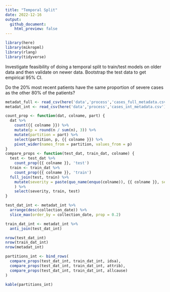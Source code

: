 ```yaml
---
title: "Temporal Split"
date: 2022-12-16
output: 
  github_document:
    html_preview: false
---
```


```r
library(here)
library(mikropml)
library(rlang)
library(tidyverse)
```

Investigate feasibility of doing a temporal split to train/test models on older data
and then validate on newer data. 
Bootstrap the test data to get empirical 95% CI.

Do the 20% most recent patients have the same proportion of severe cases as the 
other 80% of the patients?

```r
metadat_full <- read_csv(here('data','process','cases_full_metadata.csv'))
metadat_int <- read_csv(here('data','process','cases_int_metadata.csv'))
```

```r
count_prop <- function(dat, colname, part) {
  dat %>% 
    count({{ colname }}) %>% 
    mutate(p = round(n / sum(n), 3)) %>% 
    mutate(partition = part) %>% 
    select(partition, p, {{ colname }}) %>% 
    pivot_wider(names_from = partition, values_from = p)
}
compare_props <- function(test_dat, train_dat, colname) {
  test <- test_dat %>% 
    count_prop({{ colname }}, 'test')
  train <- train_dat %>% 
    count_prop({{ colname }}, 'train')
  full_join(test, train) %>% 
    mutate(severity = paste(quo_name(enquo(colname)), {{ colname }}, sep = "_")
    ) %>% 
    select(severity, train, test)
}
```


```r
test_dat_int <- metadat_int %>% 
  arrange(desc(collection_date)) %>% 
  slice_max(order_by = collection_date, prop = 0.2)

train_dat_int <- metadat_int %>% 
  anti_join(test_dat_int)

nrow(test_dat_int)
nrow(train_dat_int)
nrow(metadat_int)

partitions_int <- bind_rows(
  compare_props(test_dat_int, train_dat_int, idsa),
  compare_props(test_dat_int, train_dat_int, attrib),
  compare_props(test_dat_int, train_dat_int, allcause)
) 

kable(partitions_int)
```

